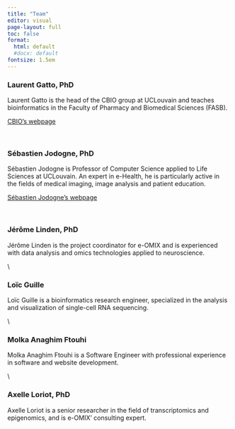```yaml
---
title: "Team"
editor: visual
page-layout: full
toc: false
format:
  html: default
  #docx: default
fontsize: 1.5em
---
```


### Laurent Gatto, PhD

Laurent Gatto is the head of the CBIO group at UCLouvain and teaches bioinformatics in the Faculty of Pharmacy and Biomedical Sciences (FASB).

[CBIO's webpage](https://lgatto.github.io/cbio-lab/ "CBIO lab")

\

### Sébastien Jodogne, PhD

Sébastien Jodogne is Professor of Computer Science applied to Life Sciences at UCLouvain. An expert in e-Health, he is particularly active in the fields of medical imaging, image analysis and patient education.

[Sébastien Jodogne's webpage](https://www.info.ucl.ac.be/~sjodogne/ "Sébastien Jodogne")

\

### Jérôme Linden, PhD

Jérôme Linden is the project coordinator for e-OMIX and is experienced with data analysis and omics technologies applied to neuroscience.

\\

### Loïc Guille

Loïc Guille is a bioinformatics research engineer, specialized in the analysis and visualization of single-cell RNA sequencing.

\\

### Molka Anaghim Ftouhi

Molka Anaghim Ftouhi is a Software Engineer with professional experience in software and website development.

\\

### Axelle Loriot, PhD

Axelle Loriot is a senior researcher in the field of transcriptomics and epigenomics, and is e-OMIX' consulting expert.
